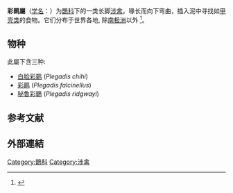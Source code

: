 {{Automatic taxobox
|image=Plegadis falcinellus-flaps.jpg
|image_caption='''彩鹮''', ''P. falcinellus''
|taxon=Plegadis
|authority=[[w:Johann_Jakob_Kaup|Kaup]], 1829
}}
'''彩鹮屬'''（[[学名|学名]]：{{lang|la|''Plegadis''}}）为[[䴉科|䴉科]]下的一类长脚[[涉禽|涉禽]]。喙长而向下弯曲，插入泥中寻找如[[甲壳类|甲壳类]]的食物。它们分布于世界各地, 除[[南极洲|南极洲]]以外
<ref>{{cite web
|url=https://www.beautyofbirds.com/plegadis.html
|title=Plegadis - bird genus (Ibises)
|publisher=Avianweb
|website=BeautyOfBirds
|access-date=2020-12-29
|archive-date=2015-06-09
|archive-url=https://web.archive.org/web/20150609224408/http://beautyofbirds.com/plegadis.html
}}</ref>。

==物种==
此屬下含三种:

* [[白脸彩鹮|白脸彩鹮]] (''Plegadis chihi'')
* [[彩鹮|彩鹮]] (''Plegadis falcinellus'')
* [[秘鲁彩䴉|秘鲁彩䴉]] (''Plegadis ridgwayi'')

==参考文献==
{{Reflist}}

==外部連結==
{{Wikispecies}}
{{commons}}
{{Taxonbar|from=Q933293}}
[[Category:䴉科|Category:䴉科]]
[[Category:涉禽|Category:涉禽]]
{{Animal-stub}}